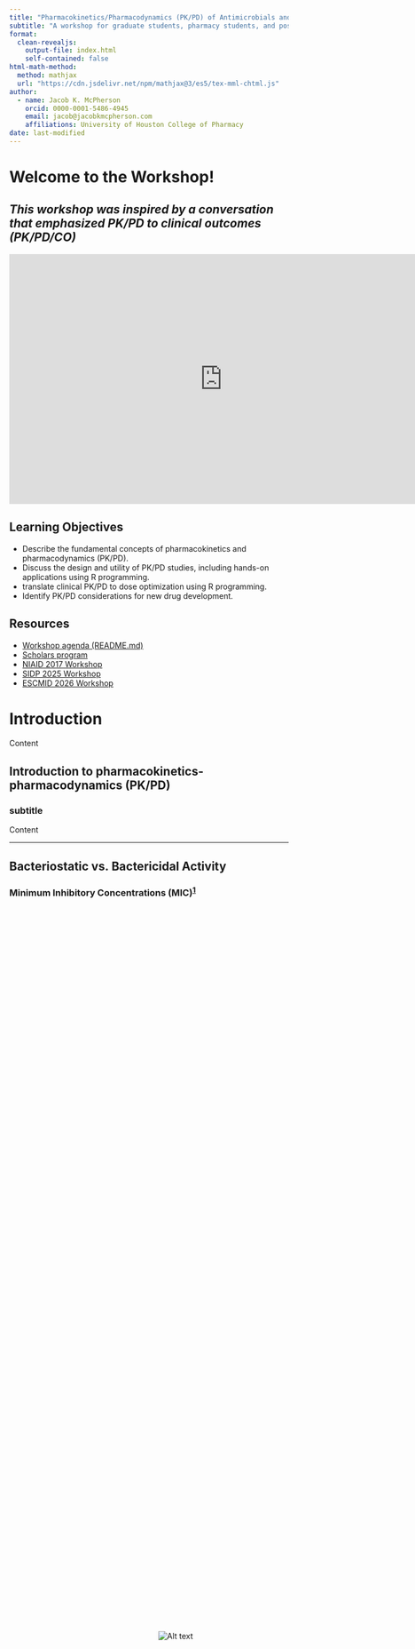 ```yaml
---
title: "Pharmacokinetics/Pharmacodynamics (PK/PD) of Antimicrobials and Novel Agents"
subtitle: "A workshop for graduate students, pharmacy students, and postdocs"
format: 
  clean-revealjs:
    output-file: index.html
    self-contained: false
html-math-method:
  method: mathjax
  url: "https://cdn.jsdelivr.net/npm/mathjax@3/es5/tex-mml-chtml.js"
author:
  - name: Jacob K. McPherson
    orcid: 0000-0001-5486-4945
    email: jacob@jacobkmcpherson.com
    affiliations: University of Houston College of Pharmacy
date: last-modified
---
```


# Welcome to the Workshop!

## *This workshop was inspired by a conversation that emphasized PK/PD to clinical outcomes (PK/PD/CO)*
<!-- this is a comment in the Quarto document, hidden from render -->
<div style="text-align: center;">
  <iframe 
    src="https://www.youtube.com/embed/3z4BItBrzbk?si=WMiGwvZnvsreN57v"
    width="800" 
    height="450" 
    style="max-width: 80vw; aspect-ratio: 16/9; border: none;"
    allowfullscreen>
  </iframe>
</div>

## Learning Objectives

- Describe the fundamental concepts of pharmacokinetics and pharmacodynamics (PK/PD).  
- Discuss the design and utility of PK/PD studies, including hands-on applications using R programming. 
- translate clinical PK/PD to dose optimization using R programming.
- Identify PK/PD considerations for new drug development.

## Resources

- [Workshop agenda (README.md)](https://github.com/JacobKMcPherson/workshop_pkpd_antimicrobials/blob/main/README.md#agenda-overview)  
- [Scholars program](https://www.gulfcoastconsortia.org/home/research/antimicrobial-resistance/amr-scholars-program/)  
- [NIAID 2017 Workshop](https://amr.solutions/wp-content/uploads/99/niaid_june2017_pkpdworkshopsummary.pdf)
- [SIDP 2025 Workshop](https://sidp.org/PKPD)
- [ESCMID 2026 Workshop](https://www.escmid.org/event-detail/optimised-dosing-of-antibiotics-understanding-pkpd-clinical-breakpoints-and-therapeutic-drug-monitoring-2026/)


# Introduction
Content

## Introduction to pharmacokinetics-pharmacodynamics (PK/PD)
### subtitle
Content

---

## Bacteriostatic vs. Bactericidal Activity
### Minimum Inhibitory Concentrations (MIC)<sup><a href="https://doi.org/10.1016/j.xpro.2023.102512">1</a></sup>

<div style="width:90vw; max-width:600px; height:65vh; max-width:600px;  margin:2em auto 0 auto; display:flex; align-items:center; justify-content:center;">
  <img src="https://prod-shared-star-protocols.s3.amazonaws.com/protocols/2912-Fig2.jpg"
       alt="Alt text"
       style="max-width:100%; max-height:100%; display:block; margin:auto;" />
</div>

---

## Bacteriostatic vs. Bactericidal Activity
### Minimum Bactericidal Concentrations (MBC)<sup><a href="https://doi.org/10.1186/s12866-016-0838-9">2</a></sup>

<!-- insert image from content/images/Foerster2016BMCmicrobiol_fig4_panelA.png-->
<div style="width:90vw; max-width:600px; height:65vh; margin:2em auto 0 auto; display:flex; align-items:center; justify-content:center;">
  <img src="content/images/Foerster2016BMCmicrobiol_fig4_panelA.png"
       alt="Alt text"
       style="max-width:100%; max-height:100%; display:block; margin: auto;" />
</div>


--- 

## in vitro Hollow-Fiber Models (HFM)
### subtitle
Content

---

## Pre-clinical Animal Models of Infection
### subtitle
Content

---

## Clinical Drug Therapy Monitoring (DTM)
### subtitle
Content

# Group-Specific Assignment of (6) Clinical Cases
Content

## Group-Specific Assignment of (6) Clinical Cases
### subtitle
Content

# Patient Presentations and Suggestions for Dose-Optimization
Content

## Patient Presentations and Suggestions for Dose-Optimization
### subtitle
Content
